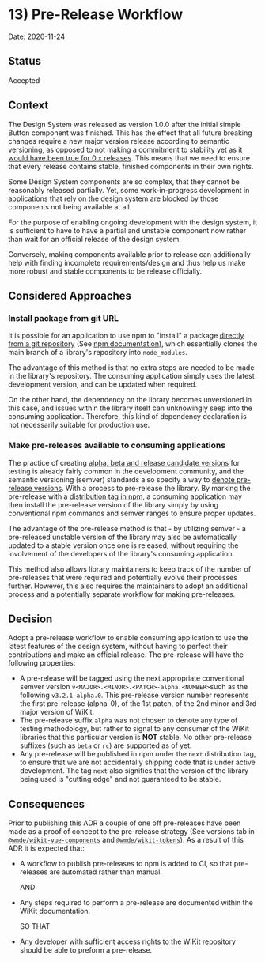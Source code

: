 
<Meta title="Documentation/Decisions and ADRs/ADRs/13) Pre-Release Workflow" />

# 13) Pre-Release Workflow

Date: 2020-11-24

## Status

Accepted

## Context

The Design System was released as version 1.0.0 after the initial simple Button component was finished.
This has the effect that all future breaking changes require a new major version release according to semantic versioning,
as opposed to not making a commitment to stability yet [as it would have been true for 0.x releases](https://semver.org/#spec-item-4).
This means that we need to ensure that every release contains stable, finished components in their own rights.

Some Design System components are so complex, that they cannot be reasonably released partially.
Yet, some work-in-progress development in applications that rely on the design system are blocked by those components not being available at all.

For the purpose of enabling ongoing development with the design system, it is sufficient to have to have a partial and unstable component now rather than wait for an official release of the design system. 

Conversely, making components available prior to release can additionally help with finding incomplete requirements/design and thus help us make more robust and stable components to be release officially.

## Considered Approaches

### Install package from git URL

It is possible for an application to use npm to "install" a package [directly from a git repository](https://www.pluralsight.com/guides/install-npm-packages-from-gitgithub) (See [npm documentation](https://docs.npmjs.com/cli/v6/configuring-npm/package-json#git-urls-as-dependencies)), which essentially clones the main branch of a library's repository into `node_modules`.

The advantage of this method is that no extra steps are needed to be made in the library's repository. The consuming application simply uses the latest development version, and can be updated when required.

On the other hand, the dependency on the library becomes unversioned in this case, and issues within the library itself can unknowingly seep into the consuming application. Therefore, this kind of dependency declaration is not necessarily suitable for production use.

### Make pre-releases available to consuming applications

The practice of creating [alpha, beta and release candidate versions](https://en.wikipedia.org/wiki/Software_release_life_cycle#Stages_of_development) for testing is already fairly common in the development community, and the semantic versioning (semver) standards also specify a way to [denote pre-release versions](https://semver.org/#spec-item-9). With a process to pre-release the library. By marking the pre-release with a [distribution tag in npm](https://docs.npmjs.com/cli/v6/commands/npm-dist-tag), a consuming application may then install the pre-release version of the library simply by using conventional npm commands and semver ranges to ensure proper updates.

The advantage of the pre-release method is that - by utilizing semver - a pre-released unstable version of the library may also be automatically updated to a stable version once one is released, without requiring the involvement of the developers of the library's consuming application. 

This method also allows library maintainers to keep track of the number of pre-releases that were required and potentially evolve their processes further. However, this also requires the maintainers to adopt an additional process and a potentially separate workflow for making pre-releases.

## Decision

Adopt a pre-release workflow to enable consuming application to use the latest features of the design system, without having to perfect their contributions and make an official release. The pre-release will have the following properties:

- A pre-release will be tagged using the next appropriate conventional semver version `v<MAJOR>.<MINOR>.<PATCH>-alpha.<NUMBER>`such as the following `v3.2.1-alpha.0`. This pre-release version number represents the first pre-release (alpha-0), of the 1st patch, of the 2nd minor and 3rd major version of WiKit.
- The pre-release suffix `alpha` was not chosen to denote any type of testing methodology, but rather to signal to any consumer of the WiKit libraries that this particular version is **NOT** stable. No other pre-release suffixes (such as `beta` or `rc`) are supported as of yet.
- Any pre-release will be published in npm under the `next` distribution tag, to ensure that we are not accidentally shipping code that is under active development. The tag `next` also signifies that the version of the library being used is "cutting edge" and not guaranteed to be stable.

## Consequences

Prior to publishing this ADR a couple of one off pre-releases have been made as a proof of concept to the pre-release strategy (See versions tab in [`@wmde/wikit-vue-components`](https://www.npmjs.com/package/@wmde/wikit-vue-components) and [`@wmde/wikit-tokens`](https://www.npmjs.com/package/@wmde/wikit-tokens)). As a result of this ADR it is expected that:

- A workflow to publish pre-releases to npm is added to CI, so that pre-releases are automated rather than manual.

  AND

- Any steps required to perform a pre-release are documented within the WiKit documentation.

  SO THAT

- Any developer with sufficient access rights to the WiKit repository should be able to preform a pre-release.

